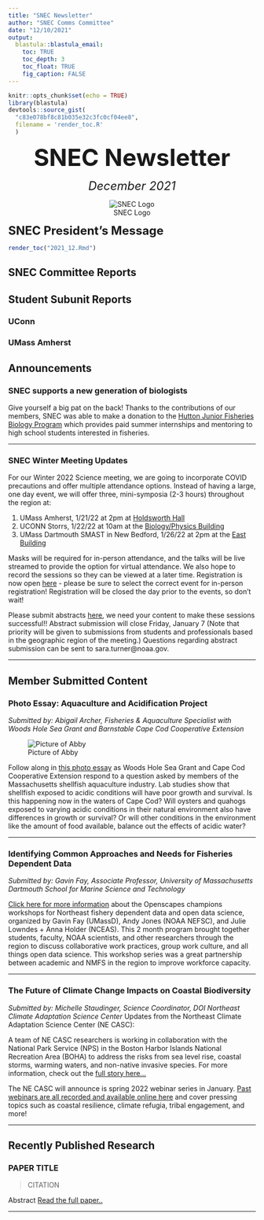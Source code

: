 ```yaml
---
title: "SNEC Newsletter"
author: "SNEC Comms Committee"
date: "12/10/2021"
output: 
  blastula::blastula_email:
    toc: TRUE
    toc_depth: 3
    toc_float: TRUE
    fig_caption: FALSE
---
```


```r
knitr::opts_chunk$set(echo = TRUE)
library(blastula)
devtools::source_gist(
  "c83e078bf8c81b035e32c3fc0cf04ee8", 
  filename = 'render_toc.R'
  )
```

<center> 
<font size="24"> **SNEC Newsletter** </font>

<font size="5"> *December 2021* </font>

![SNEC Logo](../Stock/SNEC_logo.jpg)
</center>

<font size="5"> **SNEC President's Message** </font>

```r
render_toc("2021_12.Rmd")
```

## SNEC Committee Reports 

## Student Subunit Reports 

### UConn 
### UMass Amherst

## Announcements 

### SNEC supports a new generation of biologists

Give yourself a big pat on the back! Thanks to the contributions of our members, SNEC was able to make a donation to the [Hutton Junior Fisheries Biology Program](https://hutton.fisheries.org/) which provides paid summer internships and mentoring to high school students interested in fisheries.

-----

### SNEC Winter Meeting Updates

For our Winter 2022 Science meeting, we are going to incorporate COVID precautions and offer multiple attendance options. Instead of having a large, one day event, we will offer three, mini-symposia (2-3 hours) throughout the region at:

1. UMass Amherst, 1/21/22 at 2pm at [Holdsworth Hall](https://goo.gl/maps/RpgZPykL7NCfSY5Y6)
2. UCONN Storrs, 1/22/22 at 10am at the [Biology/Physics Building](https://goo.gl/maps/duesG1fy8vTidFAc9)
3. UMass Dartmouth SMAST in New Bedford, 1/26/22 at 2pm at the [East Building](https://goo.gl/maps/K4BSD8eyj7BQNiqHA)

Masks will be required for in-person attendance, and the talks will be live streamed to provide the option for virtual attendance. We also hope to record the sessions so they can be viewed at a later time. Registration is now open [here](https://gcc02.safelinks.protection.outlook.com/?url=https%3A%2F%2Fsnec.fisheries.org%2Fmeetings%2Fmeeting-registration%2F&data=04%7C01%7Caarcher%40barnstablecounty.org%7C74af813134b742567cd808d9b3483abd%7C84475217b42348dbb766ed4bbbea74f1%7C0%7C0%7C637737945085250347%7CUnknown%7CTWFpbGZsb3d8eyJWIjoiMC4wLjAwMDAiLCJQIjoiV2luMzIiLCJBTiI6Ik1haWwiLCJXVCI6Mn0%3D%7C3000&sdata=xEbCT5%2BeINNtPeIQPMr67%2BDhEgC7c6uFWphsjJQvjGM%3D&reserved=0) - please be sure to select the correct event for in-person registration! Registration will be closed the day prior to the events, so don't wait!

Please submit abstracts [here](https://gcc02.safelinks.protection.outlook.com/?url=https%3A%2F%2Fdocs.google.com%2Fforms%2Fd%2Fe%2F1FAIpQLSduSteKq263XYzPt5_9EQpRRr4g1zJ3R7icYGrvqW2vRfYa9g%2Fviewform&data=04%7C01%7Caarcher%40barnstablecounty.org%7C74af813134b742567cd808d9b3483abd%7C84475217b42348dbb766ed4bbbea74f1%7C0%7C0%7C637737945085260293%7CUnknown%7CTWFpbGZsb3d8eyJWIjoiMC4wLjAwMDAiLCJQIjoiV2luMzIiLCJBTiI6Ik1haWwiLCJXVCI6Mn0%3D%7C3000&sdata=hRFwpr4gerAYnVbcYa6%2Foz4CR5t4D8KRNTJJRAsaVpg%3D&reserved=0), we need your content to make these sessions successful!! Abstract submission will close Friday, January 7 (Note that priority will be given to submissions from students and professionals based in the geographic region of the meeting.) Questions regarding abstract submission can be sent to sara.turner@noaa.gov.

-----

## Member Submitted Content

### Photo Essay: Aquaculture and Acidification Project
*Submitted by: Abigail Archer, Fisheries & Aquaculture Specialist with Woods Hole Sea Grant and Barnstable Cape Cod Cooperative Extension*

![Picture of Abby](abby.jpg)

Follow along in [this photo essay](https://seagrant.whoi.edu/photo-essay-aquaculture-and-acidification-project) as Woods Hole Sea Grant and Cape Cod Cooperative Extension respond to a question asked by members of the Massachusetts shellfish aquaculture industry. Lab studies show that shellfish exposed to acidic conditions will have poor growth and survival. Is this happening now in the waters of Cape Cod? Will oysters and quahogs exposed to varying acidic conditions in their natural environment also have differences in growth or survival? Or will other conditions in the environment like the amount of food available, balance out the effects of acidic water?

-----

### Identifying Common Approaches and Needs for Fisheries Dependent Data
*Submitted by: Gavin Fay, Associate Professor, University of Massachusetts Dartmouth School for Marine Science and Technology*

[Click here for more information](https://www.openscapes.org/blog/2021/11/12/fdd-champions/) about the Openscapes champions workshops for Northeast fishery dependent data and open data science, organized by Gavin Fay (UMassD), Andy Jones (NOAA NEFSC), and Julie Lowndes + Anna Holder (NCEAS). This 2 month program brought together students, faculty, NOAA scientists, and other researchers through the region to discuss collaborative work practices, group work culture, and all things open data science. This workshop series was a great partnership between academic and NMFS in the region to improve workforce capacity.

-----

### The Future of Climate Change Impacts on Coastal Biodiversity
*Submitted by: Michelle Staudinger, Science Coordinator, DOI Northeast Climate Adaptation Science Center*
Updates from the Northeast Climate Adaptation Science Center (NE CASC):

A team of NE CASC researchers is working in collaboration with the National Park Service (NPS) in the Boston Harbor Islands National Recreation Area (BOHA) to address the risks from sea level rise, coastal storms, warming waters, and non-native invasive species. For more information, check out the [full story here...](https://necasc.umass.edu/news/future-climate-change-impacts-coastal-biodiversity)

The NE CASC will announce is spring 2022 webinar series in January. [Past webinars are all recorded and available online here](https://necasc.umass.edu/webinars) and cover pressing topics such as coastal resilience, climate refugia, tribal engagement, and more!

-----

## Recently Published Research

### PAPER TITLE

> CITATION

Abstract
[Read the full paper..](https://doi.org/DOINUMBER)

-----